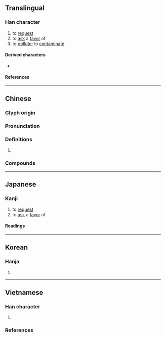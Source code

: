 {{character info}}
==Translingual==

===Han character===
{{Han char|rn=85|rad=水|as=07|sn=10|four=37116|canj=ENAU|ids=⿰氵免}}

# to [[request#Verb|request]]
# to [[ask]] a [[favor]] of
# to [[pollute]]; to [[contaminate]]

====Derived characters====
* {{l|mul|𩄬}}

====References====
{{Han ref|kx=0625.210|dkj=17510|dj=1027.070|hdz=31631.020|uh=6D7C}}

----

==Chinese==
{{zh-forms|alt=凂}}

===Glyph origin===
{{Han etym}}
{{Han compound|水|免|alt1=氵|t1=water|c1=s|c2=p|ls=psc}}

===Pronunciation===
{{zh-pron
|m=měi
|c=mui5
|mc=y
|oc=y
|ma=
|cat=v
}}

===Definitions===
{{zh-hanzi}}

# {{rfdef|zh}}

===Compounds===
{{zh-der|央浼|央浼營幹|浼人親行|浼浼}}

----

==Japanese==

===Kanji===
{{ja-kanji|grade=|rs=水07}}

# to [[request#Verb|request]]
# to [[ask]] a [[favor]] of

====Readings====
{{ja-readings
|on=ばい, まい, ばん, まん
|kun=けがす
}}

----

==Korean==

===Hanja===
{{ko-hanja/new|매}}

# {{hanja form of|매|to [[besmirch]]; to [[request#Verb|request]]}}

----

==Vietnamese==

===Han character===
{{vi-readings|rs=水07
|hanviet=mỗi-gdhn
}}

# {{rfdef|vi|sort=水07}}

===References===
<references/>